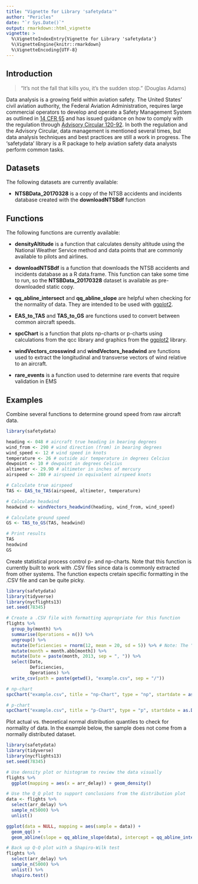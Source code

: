 ```yaml
---
title: "Vignette for Library 'safetydata'"
author: "Pericles"
date: "`r Sys.Date()`"
output: rmarkdown::html_vignette
vignette: >
  %\VignetteIndexEntry{Vignette for Library 'safetydata'}
  %\VignetteEngine{knitr::rmarkdown}
  %\VignetteEncoding{UTF-8}
---
```


## Introduction

> "It's not the fall that kills you, it's the sudden stop."
(Douglas Adams)

Data analysis is a growing field within aviation safety. The United States' civil aviation authority, the Federal Aviation Administration,
requires large commercial operators to develop and operate a Safety Management System as outlined in [14 CFR §5](https://www.ecfr.gov/cgi-bin/text-idx?SID=31a1ff34c5fb23bfab62b105fa038ceb&mc=true&node=pt14.1.5&rgn=div5) and has issued guidance
on how to comply with the regulation through [Advisory Circular 120-92](https://www.faa.gov/regulations_policies/advisory_circulars/index.cfm/go/document.information/documentID/1026670).
In both the regulation and the Advisory Circular, data management is mentioned several times, but data analysis techniques and best
practices are still a work in progress. The 'safetydata' library is a R package to help aviation safety data analysts perform common tasks.

## Datasets

The following datasets are currently available:

- **NTSBData_20170328** is a copy of the NTSB accidents and incidents database created with the **downloadNTSBdf** function

## Functions

The following functions are currently available:

- **densityAltitude** is a function that calculates density altitude using the National Weather Service method and data points
that are commonly available to pilots and airlines.

- **downloadNTSBdf** is a function that downloads the NTSB accidents and incidents database as a R data.frame. This function
can take some time to run, so the **NTSBData_20170328** dataset is available as pre-downloaded static copy.

- **qq_abline_intersect** and **qq_abline_slope** are helpful when checking for the normality of data. They are intended to
be used with [ggplot2](http://ggplot2.tidyverse.org/).

- **EAS_to_TAS** and **TAS_to_GS** are functions used to convert between common aircraft speeds.

- **spcChart** is a function that plots np-charts or p-charts using calculations from the qcc library and graphics from
the [ggplot2](http://ggplot2.tidyverse.org/) library.

- **windVectors_crosswind** and **windVectors_headwind** are functions used to extract the longitudinal and transverse vectors
of wind relative to an aircraft.

- **rare_events** is a function used to determine rare events that require validation in EMS

## Examples

Combine several functions to determine ground speed from raw aircraft data.

```r
library(safetydata)

heading <- 048 # aircraft true heading in bearing degrees
wind_from <- 290 # wind direction (from) in bearing degrees
wind_speed <- 12 # wind speed in knots
temperature <- 26 # outside air temperature in degrees Celcius
dewpoint <- 10 # dewpoint in degrees Celcius
altimeter <- 29.90 # altimeter in inches of mercury
airspeed <- 280 # airspeed in equivalent airspeed knots

# Calculate true airspeed
TAS <- EAS_to_TAS(airspeed, altimeter, temperature)

# Calculate headwind
headwind <- windVectors_headwind(heading, wind_from, wind_speed)

# Calculate ground speed
GS <- TAS_to_GS(TAS, headwind)

# Print results
TAS
headwind
GS

```

Create statistical process control p- and np-charts. Note that this function is currently built to work with .CSV files since
data is commonly extracted from other systems. The function expects cretain specific formatting in the .CSV file and
can be quite picky.

```r
library(safetydata)
library(tidyverse)
library(nycflights13)
set.seed(78345)

# Create a .CSV file with formatting appropriate for this function
flights %>%
  group_by(month) %>%
  summarise(Operations = n()) %>%
  ungroup() %>%
  mutate(Deficiencies = rnorm(12, mean = 20, sd = 5)) %>% # Note: The "deficiencies" for this are pseudo-randomly created
  mutate(month = month.abb[month]) %>%
  mutate(Date = paste(month, 2013, sep = ", ")) %>%
  select(Date,
         Deficiencies,
         Operations) %>%
  write_csv(path = paste(getwd(), "example.csv", sep = "/"))

# np-chart
spcChart("example.csv", title = "np-Chart", type = "np", startdate = as.Date("2013-01-01"), enddate = as.Date("2013-12-31"))

# p-chart
spcChart("example.csv", title = "p-Chart", type = "p", startdate = as.Date("2013-01-01"), enddate = as.Date("2013-12-31"))
```

Plot actual vs. theoretical normal distribution quantiles to check for normality of data. In the example below, the sample does not come from a normally distributed dataset.

```r
library(safetydata)
library(tidyverse)
library(nycflights13)
set.seed(78345)

# Use density plot or histogram to review the data visually
flights %>%
  ggplot(mapping = aes(x = arr_delay)) + geom_density()

# Use the Q_Q plot to support conclusions from the distribution plot
data <- flights %>%
  select(arr_delay) %>%
  sample_n(5000) %>%
  unlist()

ggplot(data = NULL, mapping = aes(sample = data)) + 
  geom_qq() + 
  geom_abline(slope = qq_abline_slope(data), intercept = qq_abline_intersect(data))

# Back up Q-Q plot with a Shapiro-Wilk test
flights %>%
  select(arr_delay) %>%
  sample_n(5000) %>%
  unlist() %>%
  shapiro.test()
```
